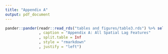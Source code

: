 ---
title: "Appendix A"
output: pdf_document
---

```{r Appendix A, fig.cap= "Spatial Lag Modeling Features", echo=FALSE, message=FALSE, warning=FALSE, paged.print=FALSE, out.width = '100%'}
pander::pander(readr::read_rds("tables and figures/table3.rds") %>% select(Feature)
               , caption = "Appendix A: All Spatial Lag Features"
               , split.table = Inf
               , style = "rmarkdown"
               , justify = "left")
               
```